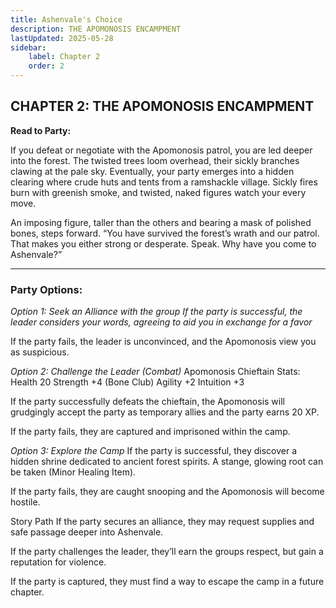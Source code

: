 ```yaml
---
title: Ashenvale's Choice
description: THE APOMONOSIS ENCAMPMENT
lastUpdated: 2025-05-28
sidebar:
    label: Chapter 2
    order: 2
---
```


## CHAPTER 2: THE APOMONOSIS ENCAMPMENT

**Read to Party:**

If you defeat or negotiate with the Apomonosis patrol, you are led deeper into the forest. The twisted trees loom overhead, their sickly branches clawing at the pale sky. Eventually, your party emerges into a hidden clearing where crude huts and tents from a ramshackle village. Sickly fires burn with greenish smoke, and twisted, naked figures watch your every move. 

An imposing figure, taller than the others and bearing a mask of polished bones, steps forward. “You have survived the forest’s wrath and our patrol. That makes you either strong or desperate. Speak. Why have you come to Ashenvale?”

---

### Party Options:
_Option 1: Seek an Alliance with the group If the party is successful, the leader considers your words, agreeing to aid you in exchange for a favor_

If the party fails, the leader is unconvinced, and the Apomonosis view you as suspicious. 

_Option 2: Challenge the Leader (Combat)_
Apomonosis Chieftain Stats:
Health 20
Strength +4 (Bone Club)
Agility +2
Intuition +3

If the party successfully defeats the chieftain, the Apomonosis will grudgingly accept the party as temporary allies and the party earns 20 XP. 

If the party fails, they are captured and imprisoned within the camp. 

_Option 3: Explore the Camp_
If the party is successful, they discover a hidden shrine dedicated to ancient forest spirits. A stange, glowing root can be taken (Minor Healing Item).

If the party fails, they are caught snooping and the Apomonosis will become hostile. 

Story Path
If the party secures an alliance, they may request supplies and safe passage deeper into Ashenvale.

If the party challenges the leader, they’ll earn the groups respect, but gain a reputation for violence. 

If the party is captured, they must find a way to escape the camp in a future chapter. 
